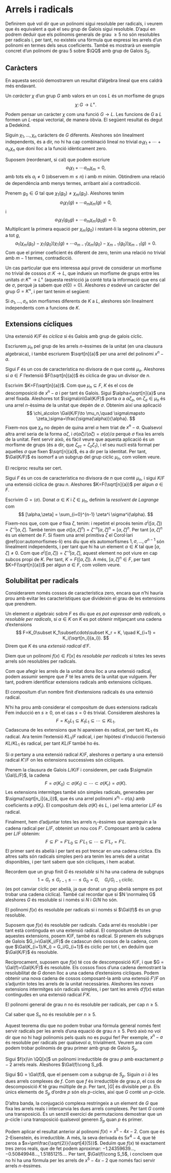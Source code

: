 # Arrels i radicals

Definirem què vol dir que un polinomi sigui resoluble per radicals, i veurem
que és equivalent a què el seu grup de Galois sigui resoluble. D'aquí en podrem
deduir que els polinomis generals de grau $\geq 5$ no són resolubles per radicals i,
per tant, no existeix una fórmula que expressi les arrels d'un polinomi en termes
dels seus coeficients. També es mostrarà un exemple concret d'un polinomi de grau $5$ sobre $\QQ$
amb grup de Galois $S_5$.

## Caràcters

En aquesta secció demostrarem un resultat d'àlgebra lineal que ens caldrà més endavant.

::: {.definition #caracter}
Un *caràcter* $\chi$ d'un grup $G$ amb valors en un cos $L$ és un morfisme de grups
$$
\chi \colon G \to L^\times.
$$
:::

Podem pensar un caràcter $\chi$ com una funció $G\to L$.
Les funcions de $G$ a $L$ formen un $L$-espai vectorial, de manera òbvia.
El següent resultat és degut a Dedekind.

::: {.theorem name="Independència lineal dels caràcters" #caracters-li}
Siguin $\chi_1,\ldots,\chi_n$ caràcters de $G$ diferents. Aleshores són linealment independents, és a dir, no hi ha
cap combinació lineal no trivial $a_1\chi_1+\cdots+a_n\chi_n$ que doni lloc a la funció idènticament zero.
:::

::: {.proof}
Suposem (reordenant, si cal) que podem escriure
$$
a_1\chi_1 + \cdots a_m\chi_m = 0,
$$
amb tots els $a_i\neq 0$ (observem $m\leq n$) i amb $m$ mínim. Obtindrem una relació de dependència amb menys termes, arribant així a contradicció.

Prenem $g_0\in G$ tal que $\chi_1(g_0)\neq \chi_m(g_0)$. Aleshores tenim
$$
a_1\chi_1(g) + \cdots a_m\chi_m(g) = 0,
$$
i
$$
a_1\chi_1(g_0g) + \cdots a_m\chi_m(g_0g) = 0.
$$
Multiplicant la primera equació per $\chi_m(g_0)$ i restant-li la segona obtenim, per a tot $g$,
$$
a_1(\chi_m(g_0)-\chi_1(g_0)) \chi_1(g) + \cdots a_{m-1}(\chi_m(g_0)- \chi_{m-1}(g_0)) \chi_{m-1}(g) = 0.
$$
Com que el primer coeficient és diferent de zero, tenim una relació no trivial amb $m-1$ termes, contradicció.
:::

Un cas particular que ens interessa aquí prové de considerar un morfisme no trivial de cossos $\sigma\colon K\to L$,
que indueix un morfisme de grups entre les unitats $\sigma\colon K^\times \to L^\times$ (aquesta restricció ja conté
tota la informació que ens cal de $\sigma$, perquè ja sabem que $\sigma(0)=0$). Aleshores $\sigma$ esdevé un caràcter
del grup $G=K^\times$, i per tant tenim el següent:

::: {.corollary #automorfismes-li}
Si $\sigma_1,\ldots,\sigma_n$ són morfismes diferents de $K$ a $L$, aleshores són linealment independents com a funcions de $K$.
:::


## Extensions cícliques

::: {.definition #ext-ciclica name="extensió cíclica"}
Una extensió $K/F$ és *cíclica* si és Galois amb grup de galois cíclic.
:::

Escriurem $\mu_n$ pel grup de les arrels $n$-èssimes de la unitat (en una clausura algebraica),
i també escriurem $\sqrt[n]{a}$ per una arrel del polinomi $x^n-a$.

::: {.proposition}
Sigui $F$ és un cos de característica no divisora de $n$ que conté $\mu_n$. Aleshores si $a\in F$ l'extensió $F(\sqrt[n]{a})$
és cíclica de grau un divisor de $n$.
:::
::: {.proof}
Escrivim $K=F(\sqrt[n]{a})$. Com que $\mu_n\subseteq F$, $K$ és el cos de descomposició de $x^n-a$ i per tant
és Galois. Sigui $\alpha=\sqrt[n]{a}$ una arrel fixada. Aleshores tot $\sigma\in\Gal(K/F)$ porta $\alpha$ a $\alpha\zeta_\sigma$,
on $\zeta_\sigma\in\mu_n$ és una arrel $n$-èssima de la unitat que depèn de $\sigma$. Obtenim així una aplicació
$$
\chi_a\colon \Gal(K/F)\to \mu_n,\quad \sigma\mapsto \zeta_\sigma=\frac{\sigma(\alpha)}{\alpha}.
$$
Fixem-nos que $\chi_a$ no depèn de quina arrel $\alpha$ hem triat de $x^n-a$. Qualsevol altra arrel seria de la
forma $\alpha\zeta$, i $\sigma(\alpha\zeta)/(\alpha\zeta) = \sigma(\alpha)/\alpha$ perquè $\sigma$ fixa
les arrels de la unitat. Fent servir això, és fàcil veure que aquesta aplicació és un morfisme de grups
(és a dir, que $\zeta_{\sigma\tau} = \zeta_\sigma\zeta_\tau$),
i el seu nucli està format per aquelles $\sigma$ que fixen $\sqrt[n]{a}$, és a dir per la identitat. Per tant,
$\Gal(K/F)$ és isomorf a un subgrup del grup cíclic $\mu_n$, com volíem veure.
:::

El recíproc resulta ser cert.

::: {.proposition}
Sigui $F$ és un cos de característica no divisora de $n$ que conté $\mu_n$, i sigui $K/F$ una extensió cíclica de
grau $n$. Aleshores $K=F(\sqrt[n]{a})$ per algun $a\in F$.
:::
::: {.proof}
Escrivim $G=\langle\sigma\rangle$. Donat $\alpha\in K$ i $\zeta\in\mu_n$, definim la *resolvent de Lagrange* com
$$
[\alpha,\zeta] = \sum_{i=0}^{n-1} \zeta^i \sigma^i(\alpha).
$$
Fixem-nos que, com que $\sigma$ fixa $\zeta$, tenim:
\begin{align*}
\sigma([\alpha,\zeta]) &= \sum_{i=0}^{n-1} \zeta^i \sigma^{i+1}(\alpha)\\
&= \zeta^{-1} [\alpha,\zeta],
\end{align*}
i repetint el procés tenim $\sigma^i([\alpha,\zeta]) = \zeta^{-i} [\alpha,\zeta]$. També
tenim que $\sigma([\alpha,\zeta]^n) = \zeta^{-n} [\alpha,\zeta]^n = [\alpha,\zeta]^n$. Per tant $[\alpha,\zeta]^n$
és un element de $F$. Si fixem una arrel primitiva $\zeta$ el Corol·lari \@ref(cor:automorfismes-li) ens diu que els automorfismes $1,\sigma,\ldots,\sigma^{n-1}$
són linealment independents, i per tant que hi ha un element $\alpha\in K$ tal que
$[\alpha,\zeta]\neq 0$. Com que $\sigma^i([\alpha,\zeta]) = \zeta^{-i}[\alpha,\zeta]$, aquest element no pot viure
en cap subcos propi de $K$. Per tant, $K = F([\alpha,\zeta])$. A més, $[\alpha,\zeta]^n \in F$, per tant $K=F(\sqrt[n]{a})$
per algun $a\in F$, com volíem veure.
:::


## Solubilitat per radicals

Considerarem només cossos de característica zero, encara que n'hi hauria prou amb evitar les característiques
que divideixin el grau de les extensions que prendrem.

::: {.definition #element-per-radicals name="element resoluble per radicals"}
Un element $\alpha$ algebraic sobre $F$ es diu que *es pot expressar amb radicals*, o *resoluble per radicals*,
si $\alpha \in K$ on $K$ es pot obtenir mitjançant una cadena d'extensions
$$
F=K_0\subset K_1\subset\cdots\subset K_r = K, \quad K_{i+1} = K_i(\sqrt[n_i]{a_i}).
$$
Direm que $K$ és una *extensió radical* d'$F$.
:::

::: {.definition #polinomi-resoluble-radicals name="polinomi resoluble per radicals"}
Diem que un polinomi $f(x)\in F[x]$ és *resoluble per radicals* si totes les seves arrels són
resolubles per radicals.
:::

Com que afegir les arrels de la unitat dona lloc a una extensió radical, podem assumir sempre
que $F$ té les arrels de la unitat que vulguem. Per tant, podrem identificar extensions radicals
amb extensions cícliques.

::: {.lemma}
El compositum d'un nombre finit d'extensions radicals és una extensió radical.
:::
::: {.proof}
N'hi ha prou amb considerar el compositum de dues extensions radicals
\begin{align}
F=K_0 & \subset K_1\subset\cdots \subset K_r=K\\
F=L_0 & \subset L_1\subset\cdots \subset L_s=L\\
\end{align}
Fem inducció en $s\geq 0$, on el cas $s=0$ és trivial. Considerem aleshores la
$$
F=K_0 L_1 \subseteq K_1 L_1\subseteq\cdots \subseteq K L_1.
$$
Cadascuna de les extensions que hi apareixen és radical, per tant $K L_1$ és radical. Ara tenim
l'extensió $K L_1 / F$ radical, i per hipòtesi d'inducció l'extensió $KL /KL_1$ és radical, per tant $KL / F$ també ho és.
:::

::: {.lemma}
Si $\alpha$ pertany a una extensió radical $K/F$, aleshores $\alpha$ pertany a una extensió radical $K'/F$
on les extensions successives són cícliques.
:::
::: {.proof}
Prenem la clausura de Galois $L/K/F$ i considerem, per cada $\sigma\in \Gal(L/F)$, la cadena
$$
F=\sigma(K_0)\subset \sigma(K_1)\subset\cdots\subset \sigma(K_r)=\sigma(K).
$$
Les extensions intermitges també són simples radicals, generades per $\sigma(\sqrt[n_i]{a_i})$, que és una arrel
polinomi $x^{n_i} - \sigma(a_i)$ amb coeficients a $\sigma(K_i)$. El compositum dels $\sigma(K)$ és $L$, i pel lema
anterior $L/F$ és radical.

Finalment, hem d'adjuntar totes les arrels $n_i$-èssimes que apareguin a la cadena radical per $L/F$, obtenint
un nou cos $F'$. Composant amb la cadena per $L/F$ obtenim:
$$
F \subseteq F'=F'L_0 \subseteq F'L_1\subseteq\cdots\subseteq F'L_r = F'L.
$$
El primer sant és abelià i per tant es pot trencar en una cadena cíclica. Els altres salts són radicals simples
però ara tenim les arrels del a unitat disponibles, i per tant sabem que són cícliques, i hem acabat.
:::

Recordem que un grup finit $G$ és *resoluble* si hi ha una cadena de subgrups
$$
1 = G_r \leq G_{r-1} \leq\cdots \leq G_0=G,\quad G_i/G_{i-1} \text{ cíclic.}
$$
(es pot canviar cíclic per abelià, ja que donat un grup abelià sempre es pot trobar una cadena cíclica). També
cal recordar que si $N \normaleq G$ aleshores $G$ és resoluble si i només si $N$ i $G/N$ ho són.

::: {.theorem name="Galois"}
El polinomi $f(x)$ és resoluble per radicals si i només si $\Gal(f)$ és un grup resoluble.
:::
::: {.proof}
Suposem que $f(x)$ és resoluble per radicals. Cada arrel és resoluble i per tant està continguda en una
extensió radical. El compositum de totes aquestes extensions, posem $K/F$, també és radical. Si prenem els subgrups
de Galois $G_i=\Gal(K_i/F)$ de cadascun dels cossos de la cadena, com que $\Gal(K_{i+1}/K_i) = G_i/G_{i+1}$
és cíclic per tot $i$, en deduïm que $\Gal(K/F)$ és resoluble.

Recíprocament, suposem que $f(x)$ té cos de descomposició $K/F$, i que $G = \Gal(f)=\Gal(K/F)$ és resoluble. Els
cossos fixos d'una cadena demostrant la resolubilitat de $G$ donen lloc a una cadena d'extensions cícliques. Podem
obtenir una nova cadena de cossos composant-la amb una extensió $F'/F$ on s'adjuntin totes les arrels de la unitat
necessàries. Aleshores les noves extensions intermitges són radicals simples, i per tant les arrels d'$f(x)$
estan contingudes en una extensió radical $F'K$.
:::

::: {.corollary}
El polinomi general de grau $n$ no és resoluble per radicals, per cap $n\geq 5$.
:::
::: {.proof}
Cal saber que $S_n$ no és resoluble per $n\geq 5$.
:::

Aquest teorema diu que no podem trobar una fórmula general només fent servir radicals per les arrels
d'una equació de grau $n\geq 5$. Però això no vol dir que no hi hagi polinomis pels quals no es pugui fer!
Per exemple, $x^n-a$ és resoluble per radicals per qualsevol $a$, trivialment. Veurem ara com podem
trobar polinomis de grau primer amb grup de Galois $S_p$.

::: {.proposition}
Sigui $f(x)\in \QQ[x]$ un polinomi irreductible de grau $p$ amb exactament $p-2$ arrels reals.
Aleshores $\Gal(f)\cong S_p$.
:::
::: {.proof}
Sigui $G = \Gal(f)$, que el pensem com a subgrup de $S_p$. Siguin $\alpha$ i $\bar{\alpha}$ les dues arrels complexes de $f$. Com que $f$ és
irreductible de grau $p$, el cos de descomposició $K$ té grau múltiple de $p$. Per tant, $|G|$ és divisible
per $p$. Els únics elements de $S_p$ d'ordre $p$ són els $p$-cicles, així que $G$ conté un $p$-cicle.

D'altra banda, la conjugació complexa restringeix a un element de $G$ que fixa les arrels reals i intercanvia
les dues arrels complexes. Per tant $G$ conté una transposició. És un senzill exercici de permutacions
demostrar que un $p$-cicle i una transposició qualsevol generen $S_p$ quan $p$ és primer.
:::

Podem aplicar el resultat anterior al polinomi $f(x)=x^5-4x-2$. Com que és $2$-Eisenstein, és irreductible. A més, la seva derivada
és $5x^4-4$, que té zeros a $x=\pm\frac{\sqrt{2}}{\sqrt[4]{5}}$. Deduïm que $f(x)$ té exactament tres zeros reals,
que de fet podem aproximar: $-1.24359639\ldots,-0.50849948\ldots,1.51851215\ldots$. Per tant, $\Gal(f)\cong S_5$, i concloem que no hi ha una fórmula per les arrels de $x^5-4x-2$ que només faci servir arrels $n$-èssimes.

